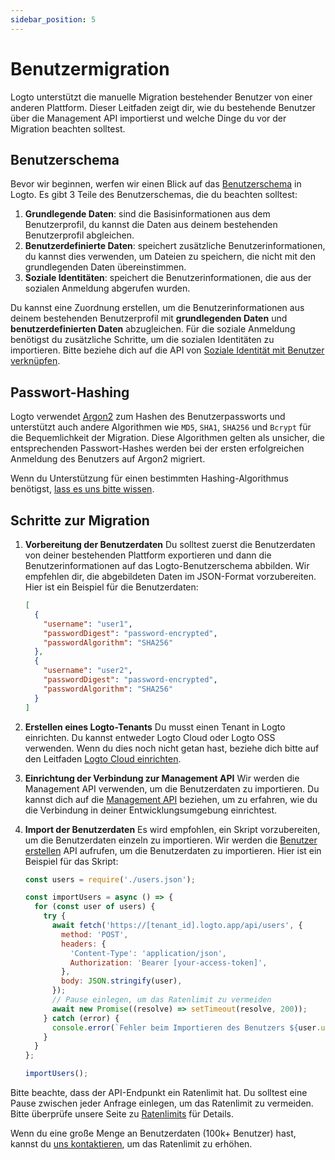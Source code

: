 ```yaml
---
sidebar_position: 5
---
```


# Benutzermigration

Logto unterstützt die manuelle Migration bestehender Benutzer von einer anderen Plattform. Dieser Leitfaden zeigt dir, wie du bestehende Benutzer über die Management API importierst und welche Dinge du vor der Migration beachten solltest.

## Benutzerschema

Bevor wir beginnen, werfen wir einen Blick auf das [Benutzerschema](/user-management/user-data/#user-profile) in Logto. Es gibt 3 Teile des Benutzerschemas, die du beachten solltest:

1. **Grundlegende Daten**: sind die Basisinformationen aus dem Benutzerprofil, du kannst die Daten aus deinem bestehenden Benutzerprofil abgleichen.
2. **Benutzerdefinierte Daten**: speichert zusätzliche Benutzerinformationen, du kannst dies verwenden, um Dateien zu speichern, die nicht mit den grundlegenden Daten übereinstimmen.
3. **Soziale Identitäten**: speichert die Benutzerinformationen, die aus der sozialen Anmeldung abgerufen wurden.

Du kannst eine Zuordnung erstellen, um die Benutzerinformationen aus deinem bestehenden Benutzerprofil mit **grundlegenden Daten** und **benutzerdefinierten Daten** abzugleichen. Für die soziale Anmeldung benötigst du zusätzliche Schritte, um die sozialen Identitäten zu importieren. Bitte beziehe dich auf die API von [Soziale Identität mit Benutzer verknüpfen](https://openapi.logto.io/operation/operation-createuseridentity).

## Passwort-Hashing

Logto verwendet [Argon2](https://en.wikipedia.org/wiki/Argon2) zum Hashen des Benutzerpassworts und unterstützt auch andere Algorithmen wie `MD5`, `SHA1`, `SHA256` und `Bcrypt` für die Bequemlichkeit der Migration. Diese Algorithmen gelten als unsicher, die entsprechenden Passwort-Hashes werden bei der ersten erfolgreichen Anmeldung des Benutzers auf Argon2 migriert.

Wenn du Unterstützung für einen bestimmten Hashing-Algorithmus benötigst, [lass es uns bitte wissen](https://logto.io/contact).

## Schritte zur Migration

1.  **Vorbereitung der Benutzerdaten**
    Du solltest zuerst die Benutzerdaten von deiner bestehenden Plattform exportieren und dann die Benutzerinformationen auf das Logto-Benutzerschema abbilden. Wir empfehlen dir, die abgebildeten Daten im JSON-Format vorzubereiten. Hier ist ein Beispiel für die Benutzerdaten:
    ```json
    [
      {
        "username": "user1",
        "passwordDigest": "password-encrypted",
        "passwordAlgorithm": "SHA256"
      },
      {
        "username": "user2",
        "passwordDigest": "password-encrypted",
        "passwordAlgorithm": "SHA256"
      }
    ]
    ```
2.  **Erstellen eines Logto-Tenants**
    Du musst einen Tenant in Logto einrichten. Du kannst entweder Logto Cloud oder Logto OSS verwenden. Wenn du dies noch nicht getan hast, beziehe dich bitte auf den Leitfaden [Logto Cloud einrichten](/introduction/set-up-logto-cloud/#create-logto-tenant).
3.  **Einrichtung der Verbindung zur Management API**
    Wir werden die Management API verwenden, um die Benutzerdaten zu importieren. Du kannst dich auf die [Management API](/integrate-logto/interact-with-management-api) beziehen, um zu erfahren, wie du die Verbindung in deiner Entwicklungsumgebung einrichtest.
4.  **Import der Benutzerdaten**
    Es wird empfohlen, ein Skript vorzubereiten, um die Benutzerdaten einzeln zu importieren. Wir werden die [Benutzer erstellen](https://openapi.logto.io/operation/operation-createuser) API aufrufen, um die Benutzerdaten zu importieren. Hier ist ein Beispiel für das Skript:

    ```jsx
    const users = require('./users.json');

    const importUsers = async () => {
      for (const user of users) {
        try {
          await fetch('https://[tenant_id].logto.app/api/users', {
            method: 'POST',
            headers: {
              'Content-Type': 'application/json',
              Authorization: 'Bearer [your-access-token]',
            },
            body: JSON.stringify(user),
          });
          // Pause einlegen, um das Ratenlimit zu vermeiden
          await new Promise((resolve) => setTimeout(resolve, 200));
        } catch (error) {
          console.error(`Fehler beim Importieren des Benutzers ${user.username}: ${error.message}`);
        }
      }
    };

    importUsers();
    ```

Bitte beachte, dass der API-Endpunkt ein Ratenlimit hat. Du solltest eine Pause zwischen jeder Anfrage einlegen, um das Ratenlimit zu vermeiden. Bitte überprüfe unsere Seite zu [Ratenlimits](/integrate-logto/interact-with-management-api/#rate-limit) für Details.

Wenn du eine große Menge an Benutzerdaten (100k+ Benutzer) hast, kannst du [uns kontaktieren](https://logto.io/contact), um das Ratenlimit zu erhöhen.
